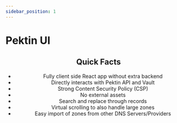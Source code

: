 ```yaml
---
sidebar_position: 1
---
```


# Pektin UI


<Header name="ui" />

## Quick Facts

-   Fully client side React app without extra backend
-   Directly interacts with Pektin API and Vault
-   Strong Content Security Policy (CSP)
-   No external assets
-   Search and replace through records
-   Virtual scrolling to also handle large zones
-   Easy import of zones from other DNS Servers/Providers
